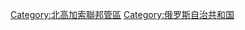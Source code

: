 {{Commons cat|North Ossetia-Alania}}
{{Catmore}}


[[Category:北高加索聯邦管區|Category:北高加索聯邦管區]]
[[Category:俄罗斯自治共和国|Category:俄罗斯自治共和国]]